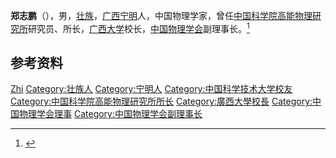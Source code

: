 '''郑志鹏'''（{{bd|1940年|}}），男，[[壮族|壮族]]，[[广西|广西]][[宁明|宁明]]人，中国物理学家，曾任[[中国科学院高能物理研究所|中国科学院高能物理研究所]]研究员、所长，[[广西大学|广西大学]]校长，[[中国物理学会|中国物理学会]]副理事长。<ref>{{Cite book|title=壮族百科辞典|author=《壮族百科辞典》编纂委员会编; 潘其旭, 覃乃昌主编|publisher=广西人民出版社|year=1993|isbn=|location=南宁|pages=}}</ref>

== 参考资料 ==
{{reflist}}

{{中国人物小作品}}
{{Navboxes 
| title  = 郑志鹏在[[中国物理学会|中国物理学会]]的职务
| list1  =
{{中国物理学会第五届理事会}}
{{中国物理学会第六届理事会}}
}}

{{Authority control}}
{{DEFAULTSORT:Zheng郑}}
[[Category:郑姓|Zhi]]
[[Category:壮族人|Category:壮族人]]
[[Category:宁明人|Category:宁明人]]
[[Category:中国科学技术大学校友|Category:中国科学技术大学校友]]
[[Category:中国科学院高能物理研究所所长|Category:中国科学院高能物理研究所所长]]
[[Category:廣西大學校長|Category:廣西大學校長]]
[[Category:中国物理学会理事|Category:中国物理学会理事]]
[[Category:中国物理学会副理事长|Category:中国物理学会副理事长]]